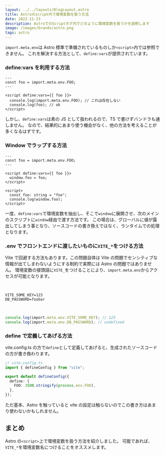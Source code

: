 ```yaml
---
layout: ../../layouts/BlogLayout.astro
title: Astroのscript内で環境変数を扱う方法
date: 2022-11-23
description: AstroでのScriptタグ内でどのように環境変数を扱うかを説明します
image: /images/brands/astro.png
tags: astro
---
```



`import.meta.env`は Astro 標準で準備されているものしか`<script>`内では参照できません。
これを解決する方法として、`define:vars`が提供されています。

### define:vars を利用する方法

```astro
---
const foo = import.meta.env.FOO;
---

<script define:vars={{ foo }}>
  console.log(import.meta.env.FOO); // これは存在しない
  console.log(foo); // ok
</script>
```

しかし、`define:vars`は素の JS として扱われるので、TS で書けずバンドラも通しません。
なので、結果的にあまり使う機会がなく、他の方法を考えることが多くなるはずです。

<OG url="https://hiroppy.me/blog/astro-script-issue" />

### Window でラップする方法

```astro
---
const foo = import.meta.env.FOO;
---

<script define:vars={{ foo }}>
  window.foo = foo;
</script>

<script>
  const foo: string = "foo";
  console.log(window.foo);
</script>
```

一度、`define:vars`で環境変数を抽出し、そこで`window`に展開させ、次のメインのスクリプトに`window`経由で渡す方法です。
この場合は、グローバルに値が露出してしまう事となり、ソースコードの書き換えではなく、ランタイムでの処理となります。

### .env でフロントエンドに渡したいものに`VITE_*`をつける方法

Vite で回避する方法もあります。この問題自体は Vite の問題でセンシティブな情報が出てしまわないようにする制約で実際には Astro の問題ではありません。
環境変数の接頭語に`VITE_`をつけることにより、`import.meta.env`からアクセスが可能となります。

<OG url="https://vitejs.dev/guide/env-and-mode.html#env-files" />

<br />

```
VITE_SOME_KEY=123
DB_PASSWORD=foobar
```

<br />

```ts
console.log(import.meta.env.VITE_SOME_KEY); // 123
console.log(import.meta.env.DB_PASSWORD); // undefined
```

### define で定義してあげる方法

vite.config.ts の方で`define`として定義してあげると、生成されたソースコードの方が書き換わります。

```ts
// vite.config.ts
import { defineConfig } from "vite";

export default defineConfig({
  define: {
    FOO: JSON.stringify(process.env.FOO),
  },
});
```

ただ基本、Astro を触っていると vite の設定は触らないのでこの書き方はあまり使わないかもしれません。

## まとめ

Astro の`<script>`上で環境変数を扱う方法を紹介しました。
可能であれば、`VITE_*`を環境変数名につけることをオススメします。
